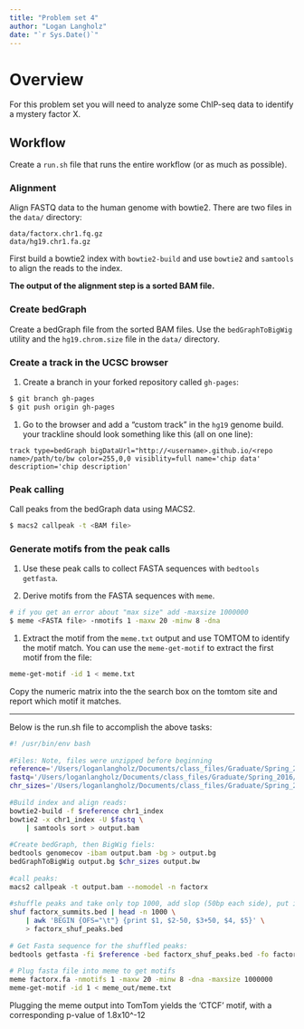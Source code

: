 ```yaml
---
title: "Problem set 4"
author: "Logan Langholz"
date: "`r Sys.Date()`"
---
```


# Overview

For this problem set you will need to analyze some ChIP-seq data to
identify a mystery factor X.

## Workflow

Create a `run.sh` file that runs the entire workflow (or as much as possible).

### Alignment

Align FASTQ data to the human genome with bowtie2. There are two files
in the `data/` directory:

```
data/factorx.chr1.fq.gz
data/hg19.chr1.fa.gz
```

First build a bowtie2 index with `bowtie2-build` and use `bowtie2` and `samtools` to align the reads to the index.

**The output of the alignment step is a sorted BAM file.**

### Create bedGraph

Create a bedGraph file from the sorted BAM files. Use the
`bedGraphToBigWig` utility and the `hg19.chrom.size` file in the `data/`
directory.

### Create a track in the UCSC browser

1. Create a branch in your forked repository called `gh-pages`:

```bash
$ git branch gh-pages
$ git push origin gh-pages
```

1. Go to the browser and add a "custom track" in the `hg19` genome build.
your trackline should look something like this (all on one line):

```
track type=bedGraph bigDataUrl="http://<username>.github.io/<repo name>/path/to/bw color=255,0,0 visiblity=full name='chip data' description='chip description'
```

### Peak calling

Call peaks from the bedGraph data using MACS2.

```bash
$ macs2 callpeak -t <BAM file>
```


### Generate motifs from the peak calls

1. Use these peak calls to collect FASTA sequences with `bedtools getfasta`.

1. Derive motifs from the FASTA sequences with `meme`.

```bash
# if you get an error about "max size" add -maxsize 1000000
$ meme <FASTA file> -nmotifs 1 -maxw 20 -minw 8 -dna 
```

1. Extract the motif from the `meme.txt` output and use TOMTOM to identify
the motif match. You can use the `meme-get-motif` to extract the first motif from the file:

```bash
meme-get-motif -id 1 < meme.txt
```

Copy the numeric matrix into the the search box on the tomtom site and report which motif it matches.

--------------------------------------
Below is the run.sh file to accomplish the above tasks: 

```bash
#! /usr/bin/env bash
 
#Files: Note, files were unzipped before beginning
reference='/Users/loganlangholz/Documents/class_files/Graduate/Spring_2016/Genome_analysis/Projects/problem-set-4/data/hg19.chr1.fa'
fastq='/Users/loganlangholz/Documents/class_files/Graduate/Spring_2016/Genome_analysis/Projects/problem-set-4/data/factorx.chr1.fq'
chr_sizes='/Users/loganlangholz/Documents/class_files/Graduate/Spring_2016/Genome_analysis/Projects/problem-set-4/data/hg19.chrom.sizes'
   
#Build index and align reads:
bowtie2-build -f $reference chr1_index
bowtie2 -x chr1_index -U $fastq \
    | samtools sort > output.bam
 
#Create bedGraph, then BigWig fiels:
bedtools genomecov -ibam output.bam -bg > output.bg
bedGraphToBigWig output.bg $chr_sizes output.bw
 
#call peaks:
macs2 callpeak -t output.bam --nomodel -n factorx
  
#shuffle peaks and take only top 1000, add slop (50bp each side), put in new file
shuf factorx_summits.bed | head -n 1000 \
    | awk 'BEGIN {OFS="\t"} {print $1, $2-50, $3+50, $4, $5}' \
    > factorx_shuf_peaks.bed
 
# Get Fasta sequence for the shuffled peaks:
bedtools getfasta -fi $reference -bed factorx_shuf_peaks.bed -fo factorx.fa
 
# Plug fasta file into meme to get motifs
meme factorx.fa -nmotifs 1 -maxw 20 -minw 8 -dna -maxsize 1000000
meme-get-motif -id 1 < meme_out/meme.txt
```
Plugging the meme output into TomTom yields the 'CTCF' motif, with a corresponding p-value of 1.8x10^-12
